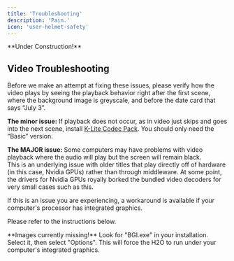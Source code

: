 ```yaml
---
title: 'Troubleshooting'
description: 'Pain.'
icon: 'user-helmet-safety'
---
```


<Warning>
  **Under Construction!**
</Warning>

## Video Troubleshooting

Before we make an attempt at fixing these issues, please verify how the video plays by seeing the playback behavior right after the first scene, where the background image is greyscale, and before the date card that says “July 3”.

**The minor issue:** If playback does not occur, as in video just skips and goes into the next scene, install [K-Lite Codec Pack](https://codecguide.com/download_kl.htm). You should only need the “Basic” version.

**The MAJOR issue:** Some computers may have problems with video playback where the audio will play but the screen will remain black.  
This is an underlying issue with older titles that play directly off of hardware (in this case, Nvidia GPUs) rather than through middleware. At some point, the drivers for Nvidia GPUs royally borked the bundled video decoders for very small cases such as this.

If this is an issue you are experiencing, a workaround is available if your computer's processor has integrated graphics.

Please refer to the instructions below.

<Warning>
  **Images currently missing!**
</Warning>

<Steps titleSize="h3">
  <Step title="Open the &quot;Settings&quot; app">
  </Step>
  <Step title="Select the &quot;System&quot; tab on the sidebar">
  </Step>
  <Step title="Select the &quot;Display&quot; button">
  </Step>
  <Step title="Select the &quot;Graphics&quot; button">
  </Step>
  <Step title="Under &quot;Add an app&quot;, select &quot;Browse&quot;">
    Look for &quot;BGI.exe&quot; in your installation.
  </Step>
  <Step title="Look for &quot;Ethornell [...]&quot;">
    Select it, then select &quot;Options&quot;.
  </Step>
  <Step title="Tick &quot;Power Saving&quot;, then select &quot;Save&quot;">
    This will force the H2O to run under your computer's integrated graphics.
  </Step>
</Steps>




